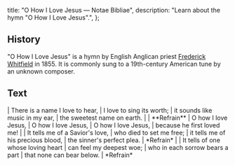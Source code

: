  title: "O How I Love Jesus — Notae Bibliae",
  description: "Learn about the hymn \"O How I Love Jesus\".",
};

<Initial text="O How I Love Jesus" />

## History

"O How I Love Jesus" is a hymn by English Anglican priest [Frederick Whitfield](/liturgy/music/composers/frederick-whitfield) in 1855. It is commonly sung to a 19th-century American tune by an unknown composer.

## Text

<Poetry>
|  There is a name I love to hear,
|  I love to sing its worth;
|  it sounds like music in my ear,
|  the sweetest name on earth.
|
|  **Refrain**
|  O how I love Jesus,
|  O how I love Jesus,
|  O how I love Jesus,
|  because he first loved me!
|
|  It tells me of a Savior's love,
|  who died to set me free;
|  it tells me of his precious blood,
|  the sinner's perfect plea.
|  *Refrain*
|
|  It tells of one whose loving heart
|  can feel my deepest woe;
|  who in each sorrow bears a part
|  that none can bear below.
|  *Refrain*
</Poetry>
